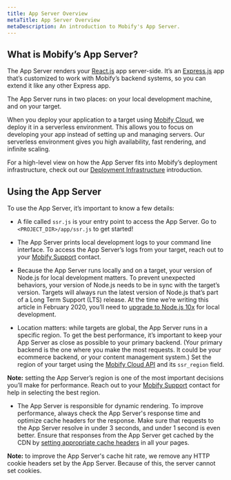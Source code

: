 ```yaml
---
title: App Server Overview
metaTitle: App Server Overview
metaDescription: An introduction to Mobify's App Server.
---
```


## What is Mobify’s App Server?

The App Server renders your [React.js](https://reactjs.org/) app server-side. It’s an [Express.js](https://expressjs.com/) app that’s customized to work with Mobify’s backend systems, so you can extend it like any other Express app.

The App Server runs in two places: on your local development machine, and on your target.

When you deploy your application to a target using [Mobify Cloud](https://cloud.mobify.com/login/), we deploy it in a serverless environment. This allows you to focus on developing your app instead of setting up and managing servers. Our serverless environment gives you high availability, fast rendering, and infinite scaling.

For a high-level view on how the App Server fits into Mobify’s deployment infrastructure, check out our [Deployment Infrastructure](/get-started/architecture/deployment-infrastructure) introduction.

## Using the App Server

To use the App Server, it’s important to know a few details:

- A file called `ssr.js` is your entry point to access the App Server. Go to `<PROJECT_DIR>/app/ssr.js` to get started!

- The App Server prints local development logs to your command line interface. To access the App Server’s logs from your target, reach out to your [Mobify Support](https://support.mobify.com/support/home) contact.

- Because the App Server runs locally and on a target, your version of Node.js for local development matters. To prevent unexpected behaviors, your version of Node.js needs to be in sync with the target’s version. Targets will always run the latest version of Node.js that’s part of a Long Term Support (LTS) release. At the time we’re writing this article in February 2020, you’ll need to [upgrade to Node.js 10x](https://dev.mobify.com/v1.x/how-to-guides/categories/upgrades/node) for local development.

- Location matters: while targets are global, the App Server runs in a specific region. To get the best performance, it’s important to keep your App Server as close as possible to your primary backend. (Your primary backend is the one where you make the most requests. It could be your ecommerce backend, or your content management system.) Set the region of your target using the [Mobify Cloud API](/apis-and-sdks/mobify-cloud) and its `ssr_region` field.

<Callout type="info">

**Note:** setting the App Server’s region is one of the most important decisions you’ll make for performance. Reach out to your [Mobify Support](https://support.mobify.com/support/home) contact for help in selecting the best region.

</Callout>

-   The App Server is responsible for dynamic rendering. To improve performance, always check the App Server's response time and optimize cache headers for the response. Make sure that requests to the App Server resolve in under 3 seconds, and under 1 second is even better. Ensure that responses from the App Server get cached by the CDN by [setting appropriate cache headers](/how-to-guides/categories/performance/using-the-cdn-cache-to-maximize-performance) in all your pages.

<Callout type="info">

**Note:** to improve the App Server's cache hit rate, we remove any HTTP cookie headers set by the App Server. Because of this, the server cannot set cookies.

</Callout>
